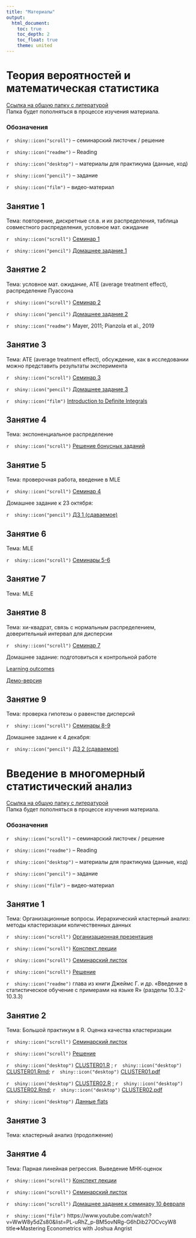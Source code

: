 ```yaml
---
title: "Материалы"
output:
  html_document:
    toc: true
    toc_depth: 2
    toc_float: true
    theme: united
---
```

# Теория вероятностей и математическая статистика

<a href="https://drive.google.com/drive/folders/14o2pmWw_KsUzGaYspwqJB20ck_Ag_yfW?usp=sharing" title=>Ссылка на общую папку с литературой</a>  
Папка будет пополняться в процессе изучения материала.


### Обозначения

`r  shiny::icon("scroll")` -- семинарский листочек / решение 

`r  shiny::icon("readme")` -- Reading

`r  shiny::icon("desktop")` -- материалы для практикума (данные, код)

`r  shiny::icon("pencil")` -- задание

`r  shiny::icon("film")` -- видео-материал
 
## Занятие 1
 
Тема: повторение, дискретные сл.в. и их распределения, таблица совместного распределения, условное мат. ожидание

`r  shiny::icon("scroll")` <a href="tvims2_seminar1_2022.pdf" title=>Семинар 1</a>

`r  shiny::icon("pencil")` <a href="tvims2_hw1_2022.pdf" title=>Домашнее задание 1</a>

## Занятие 2
 
Тема: условное мат. ожидание, ATE (average treatment effect), распределение Пуассона

`r  shiny::icon("scroll")` <a href="tvims2_seminar2_2022.pdf" title=>Семинар 2</a>

`r  shiny::icon("pencil")` <a href="tvims2_hw2_2022.pdf" title=>Домашнее задание 2</a>

`r  shiny::icon("readme")` Mayer, 2011; Pianzola et al., 2019

## Занятие 3
 
Тема: ATE (average treatment effect), обсуждение, как в исследовании можно представить результаты эксперимента

`r  shiny::icon("scroll")` <a href="tvims2_seminar3_2022.pdf" title=>Семинар 3</a>

`r  shiny::icon("pencil")` <a href="tvims2_hw3_2022.pdf" title=>Домашнее задание 3</a>

`r  shiny::icon("film")` <a href="https://ocw.mit.edu/courses/18-01sc-single-variable-calculus-fall-2010/resources/clip-1-introduction-to-definite-integrals/" title=>Introduction to Definite Integrals</a>  

## Занятие 4

Тема: экспоненциальное распределение

`r  shiny::icon("scroll")` <a href="tvims2_bonus_solution.pdf" title=>Решение бонусных заданий</a>

## Занятие 5

Тема: проверочная работа, введение в MLE

`r  shiny::icon("scroll")` <a href="tvims2_seminar4_2022.pdf" title=>Семинар 4</a>

Домашнее задание к 23 октября:

`r  shiny::icon("pencil")` <a href="tvims2_hw.pdf" title=>ДЗ 1 (сдаваемое)</a>

## Занятие 6

Тема: MLE

`r  shiny::icon("scroll")` <a href="tvims2_seminar5_6_2022.pdf" title=>Семинары 5-6 </a>

## Занятие 7

Тема: MLE

## Занятие 8

Тема: хи-квадрат, связь с нормальным распределением, доверительный интервал для дисперсии

`r  shiny::icon("scroll")` <a href="tvims2_seminar7_2022.pdf" title=>Семинар 7 </a>

Домашнее задание: подготовиться к контрольной работе

<a href="tvims2_midterm_LO_2022.pdf" title=>Learning outcomes</a> 

<a href="tvims2_demo_midterm_2022.pdf" title=>Демо-версия</a> 

## Занятие 9

Тема: проверка гипотезы о равенстве дисперсий

`r  shiny::icon("scroll")` <a href="tvims2_seminar8_9_2022.pdf" title=>Семинары 8-9 </a>

Домашнее задание к 4 декабря:

`r  shiny::icon("pencil")` <a href="tvims2_hw2.pdf" title=>ДЗ 2 (сдаваемое)</a>


# Введение в многомерный статистический анализ

<a href="https://drive.google.com/drive/folders/1egbTlUbPNY87aTL6sxE2NH7b5LfHYX_2?usp=share_link" title=>Ссылка на общую папку с литературой</a>  
Папка будет пополняться в процессе изучения материала.

### Обозначения

`r  shiny::icon("scroll")` -- семинарский листочек / решение 

`r  shiny::icon("readme")` -- Reading

`r  shiny::icon("desktop")` -- материалы для практикума (данные, код)

`r  shiny::icon("pencil")` -- задание

`r  shiny::icon("film")` -- видео-материал
 
## Занятие 1
 
Тема: Организационные вопросы. Иерархический кластерный анализ: методы кластеризации количественных данных

`r  shiny::icon("scroll")` <a href="tvims3_intro.pdf" title=>Организационная презентация</a>

`r  shiny::icon("scroll")` <a href="CA_lecture01.pdf" title=>Конспект лекции</a>

`r  shiny::icon("scroll")` <a href="CA_seminar01.pdf" title=>Семинарский листок</a>

`r  shiny::icon("scroll")` <a href="CA_seminar01-solutions.pdf" title=>Решение</a>

`r  shiny::icon("readme")` глава из книги Джеймс Г. и др. «Введение в статистическое обучение с примерами на языке R» (разделы 10.3.2-10.3.3)

## Занятие 2
 
Тема: Большой практикум в R. Оценка качества кластеризации

`r  shiny::icon("scroll")` <a href="CA_seminar02.pdf" title=>Семинарский листок</a>

`r  shiny::icon("scroll")` <a href="CA_seminar02-solutions.pdf" title=>Решение</a>

`r  shiny::icon("desktop")` <a href="CLUSTER01.R" title=>CLUSTER01.R</a> ; `r  shiny::icon("desktop")` <a href="CLUSTER01.Rmd" title=>CLUSTER01.Rmd</a>; `r  shiny::icon("desktop")` <a href="CLUSTER01.pdf" title=>CLUSTER01.pdf</a>

`r  shiny::icon("desktop")` <a href="CLUSTER02.R" title=>CLUSTER02.R</a> ; `r  shiny::icon("desktop")` <a href="CLUSTER02.Rmd" title=>CLUSTER02.Rmd</a>; `r  shiny::icon("desktop")` <a href="CLUSTER02.pdf" title=>CLUSTER02.pdf</a>

`r  shiny::icon("desktop")` <a href="https://disk.yandex.ru/d/JnsdeBY0ABC0Xg" title=>Данные flats</a>

## Занятие 3
 
Тема: кластерный анализ (продолжение)

## Занятие 4
 
Тема: Парная линейная регрессия. Выведение МНК-оценок

`r  shiny::icon("scroll")` <a href="tvims3_reg_lecture1.pdf" title=>Конспект лекции</a>

`r  shiny::icon("scroll")` <a href="tvims3_reg_seminar1.pdf" title=>Семинарский листок</a>

`r  shiny::icon("scroll")` <a href="tvims3_reg_hw1.pdf" title=>Домашнее задание к семинару 10 февраля</a>

`r  shiny::icon("film")` https://www.youtube.com/watch?v=WwW8y5dZs80&list=PL-uRhZ_p-BM5ovNRg-G6hDib27OCvcyW8 title=>Mastering Econometrics with Joshua Angrist</a>